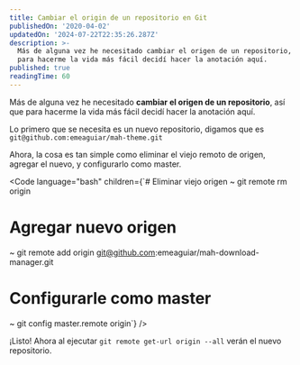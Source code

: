 ```yaml
---
title: Cambiar el origin de un repositorio en Git
publishedOn: '2020-04-02'
updatedOn: '2024-07-22T22:35:26.287Z'
description: >-
  Más de alguna vez he necesitado cambiar el origen de un repositorio, así que
  para hacerme la vida más fácil decidí hacer la anotación aquí.
published: true
readingTime: 60
---
```



Más de alguna vez he necesitado **cambiar el origen de un repositorio**, así que para 
hacerme la vida más fácil decidí hacer la anotación aquí.

Lo primero que se necesita es un nuevo repositorio, digamos que es `git@github.com:emeaguiar/mah-theme.git`

Ahora, la cosa es tan simple como eliminar el viejo remoto de origen, agregar el nuevo, y configurarlo como master.

<Code
    language="bash"
    children={`# Eliminar viejo origen
~ git remote rm origin

# Agregar nuevo origen
~ git remote add origin git@github.com:emeaguiar/mah-download-manager.git

# Configurarle como master
~ git config master.remote origin`}
/>

¡Listo! Ahora al ejecutar `git remote get-url origin --all` verán el nuevo repositorio.
